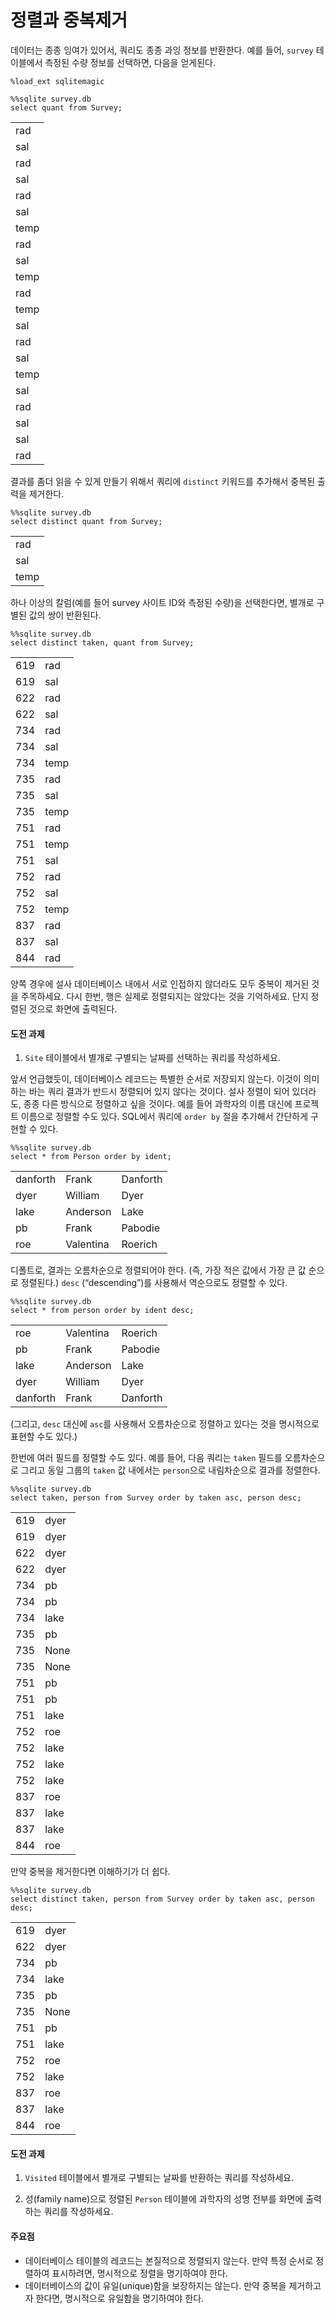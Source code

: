 # 정렬과 중복제거



데이터는 종종 잉여가 있어서, 쿼리도 종종 과잉 정보를 반환한다.
예를 들어, `survey` 테이블에서 측정된 수량 정보를 선택하면, 다음을 얻게된다.


<pre class="in"><code>%load_ext sqlitemagic</code></pre>


<pre class="in"><code>%%sqlite survey.db
select quant from Survey;</code></pre>

<div class="out"><table>
<tr><td>rad</td></tr>
<tr><td>sal</td></tr>
<tr><td>rad</td></tr>
<tr><td>sal</td></tr>
<tr><td>rad</td></tr>
<tr><td>sal</td></tr>
<tr><td>temp</td></tr>
<tr><td>rad</td></tr>
<tr><td>sal</td></tr>
<tr><td>temp</td></tr>
<tr><td>rad</td></tr>
<tr><td>temp</td></tr>
<tr><td>sal</td></tr>
<tr><td>rad</td></tr>
<tr><td>sal</td></tr>
<tr><td>temp</td></tr>
<tr><td>sal</td></tr>
<tr><td>rad</td></tr>
<tr><td>sal</td></tr>
<tr><td>sal</td></tr>
<tr><td>rad</td></tr>
</table></div>


결과를 좀더 읽을 수 있게 만들기 위해서 쿼리에 `distinct` 키워드를 추가해서 중복된 출력을 제거한다.


<pre class="in"><code>%%sqlite survey.db
select distinct quant from Survey;</code></pre>

<div class="out"><table>
<tr><td>rad</td></tr>
<tr><td>sal</td></tr>
<tr><td>temp</td></tr>
</table></div>


하나 이상의 칼럼(예를 들어 survey 사이트 ID와 측정된 수량)을 선택한다면, 별개로 구별된 값의 쌍이 반환된다.


<pre class="in"><code>%%sqlite survey.db
select distinct taken, quant from Survey;</code></pre>

<div class="out"><table>
<tr><td>619</td><td>rad</td></tr>
<tr><td>619</td><td>sal</td></tr>
<tr><td>622</td><td>rad</td></tr>
<tr><td>622</td><td>sal</td></tr>
<tr><td>734</td><td>rad</td></tr>
<tr><td>734</td><td>sal</td></tr>
<tr><td>734</td><td>temp</td></tr>
<tr><td>735</td><td>rad</td></tr>
<tr><td>735</td><td>sal</td></tr>
<tr><td>735</td><td>temp</td></tr>
<tr><td>751</td><td>rad</td></tr>
<tr><td>751</td><td>temp</td></tr>
<tr><td>751</td><td>sal</td></tr>
<tr><td>752</td><td>rad</td></tr>
<tr><td>752</td><td>sal</td></tr>
<tr><td>752</td><td>temp</td></tr>
<tr><td>837</td><td>rad</td></tr>
<tr><td>837</td><td>sal</td></tr>
<tr><td>844</td><td>rad</td></tr>
</table></div>


양쪽 경우에 설사 데이터베이스 내에서 서로 인접하지 않더라도 모두 중복이 제거된 것을 주목하세요.
다시 한번, 행은 실제로 정렬되지는 않았다는 것을 기억하세요. 단지 정렬된 것으로 화면에 출력된다.


#### 도전 과제

1.  `Site` 테이블에서 별개로 구별되는 날짜를 선택하는 쿼리를 작성하세요.


앞서 언급했듯이, 데이터베이스 레코드는 특별한 순서로 저장되지 않는다. 이것이 의미하는 바는 쿼리 결과가 반드시 정렬되어 있지 않다는 것이다.
설사 정렬이 되어 있더라도, 종종 다른 방식으로 정렬하고 싶을 것이다.
예를 들어 과학자의 이름 대신에 프로젝트 이름으로 정렬할 수도 있다. SQL에서 쿼리에 `order by` 절을 추가해서 간단하게 구현할 수 있다.


<pre class="in"><code>%%sqlite survey.db
select * from Person order by ident;</code></pre>

<div class="out"><table>
<tr><td>danforth</td><td>Frank</td><td>Danforth</td></tr>
<tr><td>dyer</td><td>William</td><td>Dyer</td></tr>
<tr><td>lake</td><td>Anderson</td><td>Lake</td></tr>
<tr><td>pb</td><td>Frank</td><td>Pabodie</td></tr>
<tr><td>roe</td><td>Valentina</td><td>Roerich</td></tr>
</table></div>


디폴트로, 결과는 오름차순으로 정렬되어야 한다. (즉, 가장 적은 값에서 가장 큰 값 순으로 정렬된다.) 
`desc` ("descending")를 사용해서 역순으로도 정렬할 수 있다.


<pre class="in"><code>%%sqlite survey.db
select * from person order by ident desc;</code></pre>

<div class="out"><table>
<tr><td>roe</td><td>Valentina</td><td>Roerich</td></tr>
<tr><td>pb</td><td>Frank</td><td>Pabodie</td></tr>
<tr><td>lake</td><td>Anderson</td><td>Lake</td></tr>
<tr><td>dyer</td><td>William</td><td>Dyer</td></tr>
<tr><td>danforth</td><td>Frank</td><td>Danforth</td></tr>
</table></div>


(그리고, `desc` 대신에 `asc`를 사용해서 오름차순으로 정렬하고 있다는 것을 명시적으로 표현할 수도 있다.)

한번에 여러 필드를 정렬할 수도 있다. 예를 들어, 다음 쿼리는 `taken` 필드를 오름차순으로 그리고 동일 그룹의 `taken` 값 내에서는 
`person`으로 내림차순으로 결과를 정렬한다.


<pre class="in"><code>%%sqlite survey.db
select taken, person from Survey order by taken asc, person desc;</code></pre>

<div class="out"><table>
<tr><td>619</td><td>dyer</td></tr>
<tr><td>619</td><td>dyer</td></tr>
<tr><td>622</td><td>dyer</td></tr>
<tr><td>622</td><td>dyer</td></tr>
<tr><td>734</td><td>pb</td></tr>
<tr><td>734</td><td>pb</td></tr>
<tr><td>734</td><td>lake</td></tr>
<tr><td>735</td><td>pb</td></tr>
<tr><td>735</td><td>None</td></tr>
<tr><td>735</td><td>None</td></tr>
<tr><td>751</td><td>pb</td></tr>
<tr><td>751</td><td>pb</td></tr>
<tr><td>751</td><td>lake</td></tr>
<tr><td>752</td><td>roe</td></tr>
<tr><td>752</td><td>lake</td></tr>
<tr><td>752</td><td>lake</td></tr>
<tr><td>752</td><td>lake</td></tr>
<tr><td>837</td><td>roe</td></tr>
<tr><td>837</td><td>lake</td></tr>
<tr><td>837</td><td>lake</td></tr>
<tr><td>844</td><td>roe</td></tr>
</table></div>


만약 중복을 제거한다면 이해하기가 더 쉽다.


<pre class="in"><code>%%sqlite survey.db
select distinct taken, person from Survey order by taken asc, person desc;</code></pre>

<div class="out"><table>
<tr><td>619</td><td>dyer</td></tr>
<tr><td>622</td><td>dyer</td></tr>
<tr><td>734</td><td>pb</td></tr>
<tr><td>734</td><td>lake</td></tr>
<tr><td>735</td><td>pb</td></tr>
<tr><td>735</td><td>None</td></tr>
<tr><td>751</td><td>pb</td></tr>
<tr><td>751</td><td>lake</td></tr>
<tr><td>752</td><td>roe</td></tr>
<tr><td>752</td><td>lake</td></tr>
<tr><td>837</td><td>roe</td></tr>
<tr><td>837</td><td>lake</td></tr>
<tr><td>844</td><td>roe</td></tr>
</table></div>


#### 도전 과제

1.  `Visited` 테이블에서 별개로 구별되는 날짜를 반환하는 쿼리를 작성하세요.

2.  성(family name)으로 정렬된 `Person` 테이블에 과학자의 성명 전부를 화면에 출력하는 쿼리를 작성하세요.


<div class="keypoints" markdown="1">
#### 주요점

*   데이터베이스 테이블의 레코드는 본질적으로 정렬되지 않는다.
    만약 특정 순서로 정렬하여 표시하려면, 명시적으로 정렬을 명기하여야 한다.
*   데이터베이스의 값이 유일(unique)함을 보장하지는 않는다. 
    만약 중복을 제거하고자 한다면, 명시적으로 유일함을 명기하여야 한다.
</div>


<pre class="in"><code></code></pre>
